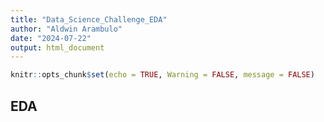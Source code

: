 ```yaml
---
title: "Data_Science_Challenge_EDA"
author: "Aldwin Arambulo"
date: "2024-07-22"
output: html_document
---
```


```r
knitr::opts_chunk$set(echo = TRUE, Warning = FALSE, message = FALSE)
```

## EDA